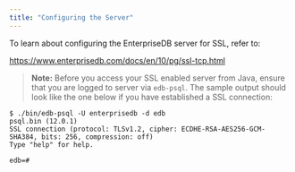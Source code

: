 ```yaml
---
title: "Configuring the Server"
---
```


<div id="configuring_the_server" class="registered_link"></div>


To learn about configuring the EnterpriseDB server for SSL, refer to:

<https://www.enterprisedb.com/docs/en/10/pg/ssl-tcp.html>

> **Note:** Before you access your SSL enabled server from Java, ensure that you are logged to server via `edb-psql`. The sample output should look like the one below if you have established a SSL connection:

    $ ./bin/edb-psql -U enterprisedb -d edb
    psql.bin (12.0.1)
    SSL connection (protocol: TLSv1.2, cipher: ECDHE-RSA-AES256-GCM-SHA384, bits: 256, compression: off)
    Type "help" for help.

    edb=#

